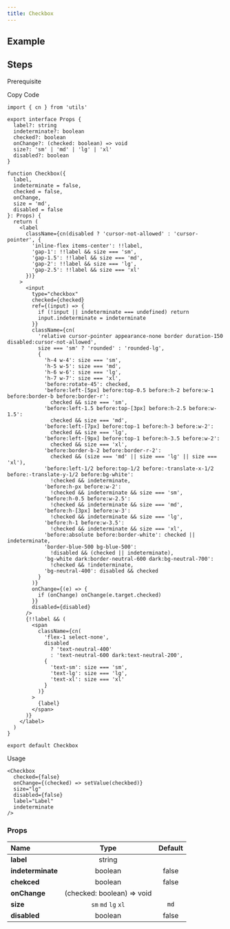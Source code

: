 ```yaml
---
title: Checkbox
---
```


## Example

<Storybook url="https://workshop.kidow.me/?path=/docs/components-checkbox-v1--docs" />

## Steps

<Steps>

<Step>Prerequisite</Step>

<Blocks>
  <ModalBlock icon="utils" name="cn" slug="/utils/cn" />
</Blocks>

<Step>Copy Code</Step>

```tsx
import { cn } from 'utils'

export interface Props {
  label?: string
  indeterminate?: boolean
  checked?: boolean
  onChange?: (checked: boolean) => void
  size?: 'sm' | 'md' | 'lg' | 'xl'
  disabled?: boolean
}

function Checkbox({
  label,
  indeterminate = false,
  checked = false,
  onChange,
  size = 'md',
  disabled = false
}: Props) {
  return (
    <label
      className={cn(disabled ? 'cursor-not-allowed' : 'cursor-pointer', {
        'inline-flex items-center': !!label,
        'gap-1': !!label && size === 'sm',
        'gap-1.5': !!label && size === 'md',
        'gap-2': !!label && size === 'lg',
        'gap-2.5': !!label && size === 'xl'
      })}
    >
      <input
        type="checkbox"
        checked={checked}
        ref={(input) => {
          if (!input || indeterminate === undefined) return
          input.indeterminate = indeterminate
        }}
        className={cn(
          'relative cursor-pointer appearance-none border duration-150 disabled:cursor-not-allowed',
          size === 'sm' ? 'rounded' : 'rounded-lg',
          {
            'h-4 w-4': size === 'sm',
            'h-5 w-5': size === 'md',
            'h-6 w-6': size === 'lg',
            'h-7 w-7': size === 'xl',
            'before:rotate-45': checked,
            'before:left-[5px] before:top-0.5 before:h-2 before:w-1 before:border-b before:border-r':
              checked && size === 'sm',
            'before:left-1.5 before:top-[3px] before:h-2.5 before:w-1.5':
              checked && size === 'md',
            'before:left-[7px] before:top-1 before:h-3 before:w-2':
              checked && size === 'lg',
            'before:left-[9px] before:top-1 before:h-3.5 before:w-2':
              checked && size === 'xl',
            'before:border-b-2 before:border-r-2':
              checked && (size === 'md' || size === 'lg' || size === 'xl'),
            'before:left-1/2 before:top-1/2 before:-translate-x-1/2 before:-translate-y-1/2 before:bg-white':
              !checked && indeterminate,
            'before:h-px before:w-2':
              !checked && indeterminate && size === 'sm',
            'before:h-0.5 before:w-2.5':
              !checked && indeterminate && size === 'md',
            'before:h-[3px] before:w-3':
              !checked && indeterminate && size === 'lg',
            'before:h-1 before:w-3.5':
              !checked && indeterminate && size === 'xl',
            'before:absolute before:border-white': checked || indeterminate,
            'border-blue-500 bg-blue-500':
              !disabled && (checked || indeterminate),
            'bg-white dark:border-neutral-600 dark:bg-neutral-700':
              !checked && !indeterminate,
            'bg-neutral-400': disabled && checked
          }
        )}
        onChange={(e) => {
          if (onChange) onChange(e.target.checked)
        }}
        disabled={disabled}
      />
      {!!label && (
        <span
          className={cn(
            'flex-1 select-none',
            disabled
              ? 'text-neutral-400'
              : 'text-neutral-600 dark:text-neutral-200',
            {
              'text-sm': size === 'sm',
              'text-lg': size === 'lg',
              'text-xl': size === 'xl'
            }
          )}
        >
          {label}
        </span>
      )}
    </label>
  )
}

export default Checkbox
```

<Step>Usage</Step>

```tsx
<Checkbox
  checked={false}
  onChange={(checked) => setValue(checkbed)}
  size="lg"
  disabled={false}
  label="Label"
  indeterminate
/>
```

</Steps>

### Props

| Name              |            Type            | Default |
| :---------------- | :------------------------: | :-----: |
| **label**         |           string           |         |
| **indeterminate** |          boolean           |  false  |
| **chekced**       |          boolean           |  false  |
| **onChange**      | (checked: boolean) => void |         |
| **size**          |    `sm` `md` `lg` `xl`     |  `md`   |
| **disabled**      |          boolean           |  false  |
